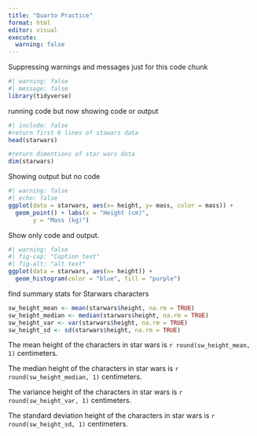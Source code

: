 ```yaml
---
title: "Quarto Practice"
format: html
editor: visual
execute: 
  warning: false
---
```


Suppressing warnings and messages just for this code chunk

```r
#| warning: false
#| message: false
library(tidyverse)
```

running code but now showing code or output

```r
#| include: false
#return first 6 lines of stawars data
head(starwars)

#return dimentions of star wars data
dim(starwars)
```

Showing output but no code

```r
#| warning: false
#| echo: false
ggplot(data = starwars, aes(x= height, y= mass, color = mass)) + 
  geom_point() + labs(x = "Height (cm)", 
       y = "Mass (kg)")
```

Show only code and output.

```r
#| warning: false
#| fig-cap: "Caption text"
#| fig-alt: "alt text"
ggplot(data = starwars, aes(x= height)) + 
  geom_histogram(color = "blue", fill = "purple")
```

find summary stats for Starwars characters

```r
sw_height_mean <- mean(starwars$height, na.rm = TRUE)
sw_height_median <- median(starwars$height, na.rm = TRUE)
sw_height_var <- var(starwars$height, na.rm = TRUE)
sw_height_sd <- sd(starwars$height, na.rm = TRUE)


```

The mean height of the characters in star wars is `r round(sw_height_mean, 1)` centimeters.

The median height of the characters in star wars is `r round(sw_height_median, 1)` centimeters.

The variance height of the characters in star wars is `r round(sw_height_var, 1)` centimeters.

The standard deviation height of the characters in star wars is `r round(sw_height_sd, 1)` centimeters.
